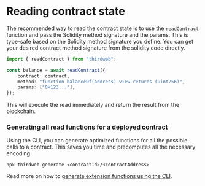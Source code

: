 # Reading contract state

The recommended way to read the contract state is to use the `readContract` function and pass the Solidity method signature and the params. This is type-safe based on the Solidity method signature you define. You can get your desired contract method signature from the solidity code directly.

```ts
import { readContract } from "thirdweb";

const balance = await readContract({
	contract: contract,
	method: "function balanceOf(address) view returns (uint256)",
	params: ["0x123..."],
});
```

This will execute the read immediately and return the result from the blockchain.

### Generating all read functions for a deployed contract

Using the CLI, you can generate optimized functions for all the possible calls to a contract. This saves you time and precomputes all the necessary encoding.

```shell
npx thirdweb generate <contractId>/<contractAddress>
```

Read more on how to [generate extension functions using the CLI](/typescript/v5/extensions/generate).
